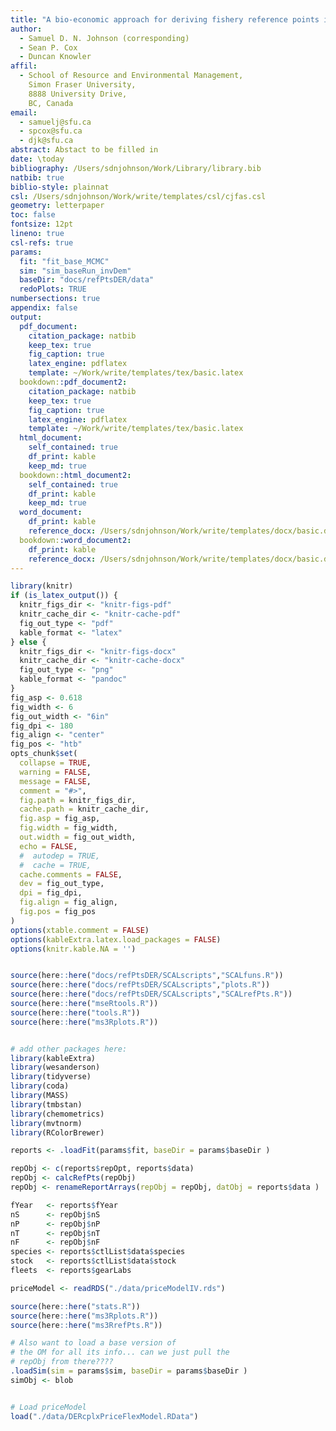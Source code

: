 ```yaml
---  
title: "A bio-economic approach for deriving fishery reference points in a spatially heterogeneous, multi-species flatfish fishery."
author: 
  - Samuel D. N. Johnson (corresponding)
  - Sean P. Cox
  - Duncan Knowler
affil:
  - School of Resource and Environmental Management,
    Simon Fraser University,
    8888 University Drive,
    BC, Canada
email:
  - samuelj@sfu.ca
  - spcox@sfu.ca
  - djk@sfu.ca
abstract: Abstact to be filled in
date: \today
bibliography: /Users/sdnjohnson/Work/Library/library.bib
natbib: true
biblio-style: plainnat
csl: /Users/sdnjohnson/Work/write/templates/csl/cjfas.csl 
geometry: letterpaper
toc: false
fontsize: 12pt
lineno: true
csl-refs: true
params:
  fit: "fit_base_MCMC"
  sim: "sim_baseRun_invDem"
  baseDir: "docs/refPtsDER/data"
  redoPlots: TRUE
numbersections: true
appendix: false
output: 
  pdf_document:
    citation_package: natbib
    keep_tex: true
    fig_caption: true
    latex_engine: pdflatex
    template: ~/Work/write/templates/tex/basic.latex
  bookdown::pdf_document2:
    citation_package: natbib
    keep_tex: true
    fig_caption: true
    latex_engine: pdflatex
    template: ~/Work/write/templates/tex/basic.latex
  html_document:
    self_contained: true
    df_print: kable
    keep_md: true
  bookdown::html_document2:
    self_contained: true
    df_print: kable
    keep_md: true
  word_document:
    df_print: kable
    reference_docx: /Users/sdnjohnson/Work/write/templates/docx/basic.docx
  bookdown::word_document2:
    df_print: kable
    reference_docx: /Users/sdnjohnson/Work/write/templates/docx/basic.docx
---
```


```r
library(knitr)
if (is_latex_output()) {
  knitr_figs_dir <- "knitr-figs-pdf"
  knitr_cache_dir <- "knitr-cache-pdf"
  fig_out_type <- "pdf"
  kable_format <- "latex"
} else {
  knitr_figs_dir <- "knitr-figs-docx"
  knitr_cache_dir <- "knitr-cache-docx"
  fig_out_type <- "png"
  kable_format <- "pandoc"
}
fig_asp <- 0.618
fig_width <- 6
fig_out_width <- "6in"
fig_dpi <- 180
fig_align <- "center"
fig_pos <- "htb"
opts_chunk$set(
  collapse = TRUE,
  warning = FALSE,
  message = FALSE,
  comment = "#>",
  fig.path = knitr_figs_dir,
  cache.path = knitr_cache_dir,
  fig.asp = fig_asp,
  fig.width = fig_width,
  out.width = fig_out_width,
  echo = FALSE,
  #  autodep = TRUE,
  #  cache = TRUE,
  cache.comments = FALSE,
  dev = fig_out_type,
  dpi = fig_dpi,
  fig.align = fig_align,
  fig.pos = fig_pos
)
options(xtable.comment = FALSE)
options(kableExtra.latex.load_packages = FALSE)
options(knitr.kable.NA = '')


source(here::here("docs/refPtsDER/SCALscripts","SCALfuns.R"))
source(here::here("docs/refPtsDER/SCALscripts","plots.R"))
source(here::here("docs/refPtsDER/SCALscripts","SCALrefPts.R"))
source(here::here("mseRtools.R"))
source(here::here("tools.R"))
source(here::here("ms3Rplots.R"))



```

```r
# add other packages here:
library(kableExtra)
library(wesanderson)
library(tidyverse)
library(coda)
library(MASS)
library(tmbstan)
library(chemometrics)
library(mvtnorm)
library(RColorBrewer)
```

```r
reports <- .loadFit(params$fit, baseDir = params$baseDir )

repObj <- c(reports$repOpt, reports$data)
repObj <- calcRefPts(repObj)
repObj <- renameReportArrays(repObj = repObj, datObj = reports$data )

fYear   <- reports$fYear
nS      <- repObj$nS
nP      <- repObj$nP
nT      <- repObj$nT
nF      <- repObj$nF
species <- reports$ctlList$data$species
stock   <- reports$ctlList$data$stock
fleets  <- reports$gearLabs

priceModel <- readRDS("./data/priceModelIV.rds")

source(here::here("stats.R"))
source(here::here("ms3Rplots.R"))
source(here::here("ms3RrefPts.R"))

# Also want to load a base version of
# the OM for all its info... can we just pull the
# repObj from there????
.loadSim(sim = params$sim, baseDir = params$baseDir )
simObj <- blob


# Load priceModel
load("./data/DERcplxPriceFlexModel.RData")
```



